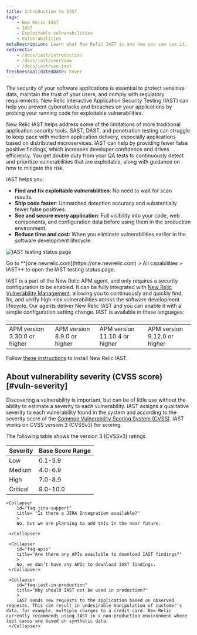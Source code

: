 ```yaml
---
title: Introduction to IAST
tags:
    - New Relic IAST
    - IAST
    - Exploitable vulnerabilities
    - Vulnerabilities
metaDescription: Learn what New Relic IAST is and how you can use it.
redirects:
    - /docs/iast/introduction
    - /docs/iast/overview
    - /docs/iast/use-iast
freshnessValidatedDate: never
---
```



The security of your software applications is essential to protect sensitive data, maintain the trust of your users, and comply with regulatory requirements. New Relic Interactive Application Security Testing (IAST) can help you prevent cyberattacks and breaches on your applications by probing your running code for exploitable vulnerabilities.

New Relic IAST helps address some of the limitations of more traditional application security tools. SAST, DAST, and penetration testing can struggle to keep pace with modern application delivery, especially applications based on distributed microservices. IAST can help by providing fewer false positive findings, which increases developer confidence and drives efficiency. You get double duty from your QA tests to continuously detect and prioritize vulnerabilities that are exploitable, along with guidance on how to mitigate the risk.

IAST helps you:

- <DNT>**Find and fix exploitable vulnerabilities**</DNT>: No need to wait for scan results.
- <DNT>**Ship code faster**</DNT>: Unmatched detection accuracy and substantially fewer false positives.
- <DNT>**See and secure every application**</DNT>: Full visibility into your code, web components, and configuration data before using them in the production environment.
- <DNT>**Reduce time and cost**</DNT>: When you eliminate vulnerabilities earlier in the software development lifecycle.


<img
    title="IAST testing status page"
    alt="IAST testing status page"
    src={iastTestingStatus}
/>

<figcaption>
    Go to <DNT>**[one.newrelic.com](https://one.newrelic.com) > All capabilities > IAST**</DNT> to open the IAST testing status page.
</figcaption> 


IAST is a part of the New Relic APM agent, and only requires a security configuration to be enabled. It can be fully integrated with [New Relic Vulnerability Management](/docs/vulnerability-management/overview/), allowing you to continuously and quickly find, fix, and verify high-risk vulnerabilities across the software development lifecycle.
Our <InlinePopover type="apm" /> agents deliver New Relic IAST and you can enable it with a simple configuration setting change. IAST is available in these languages:

<table>
    <thead>
        <tr>
            <th>
                <TechTileGrid>
                <TechTile
                name="Go agent"
                icon="logo-go"
                to="https://github.com/newrelic/csec-go-agent/tree/main#support-matrix"
                />
                </TechTileGrid>
            </th>
            <th>
                <TechTileGrid>
                <TechTile
                name="Java agent"
                icon="logo-java"
                to="https://github.com/newrelic/csec-java-agent#support-matrix"
                />
                </TechTileGrid>
            </th>
            <th>
                <TechTileGrid>
                <TechTile
                name="Node.js agent"
                icon="logo-nodejs"
                to="https://github.com/newrelic/csec-node-agent/#supported--modules"
                />
                </TechTileGrid>
            </th>
            <th>
                <TechTileGrid>
                <TechTile
                name="Ruby agent"
                icon="logo-ruby"
                to="https://github.com/newrelic/csec-ruby-agent/tree/main#support-matrix"
                />
                </TechTileGrid>
            </th>
        </tr>
    </thead>
    <tbody>
        <tr>
            <td>
            APM version 3.30.0 or higher 
            </td>
            <td>
            APM version 8.9.0 or higher
            </td>
            <td>
            APM version 11.10.4 or higher
            </td>
            <td>
            APM version 9.12.0 or higher
            </td>
        </tr>
    </tbody>
</table>

Follow [these instructions](/docs/iast/install/) to install New Relic IAST.

## About vulnerability severity (CVSS score) [#vuln-severity]

Discovering a vulnerability is important, but can be of little use without the ability to estimate a severity to each vulnerability. IAST assigns a qualitative severity to each vulnerability found in the system and according to the severity score of the [Common Vulnerability Scoring System (CVSS)](https://nvd.nist.gov/vuln-metrics/cvss). IAST works on CVSS version 3 (CVSSv3) for scoring.

The following table shows the version 3 (CVSSv3) ratings.

<table>
    <thead>
        <tr>
            <th>
                Severity
            </th>
            <th>
                Base Score Range
            </th>
        </tr>
    </thead>
    <tbody>
        <tr>
            <td>
                Low
            </td>
            <td>
                0.1-3.9
            </td>
        </tr>
        <tr>
            <td>
                Medium
            </td>
            <td>
                4.0-6.9
            </td>
        </tr>
        <tr>
            <td>
                High
            </td>
            <td>
                7.0-8.9
            </td>
        </tr>
        <tr>
            <td>
                Critical
            </td>
            <td>
                9.0-10.0
            </td>
        </tr>        
    </tbody>
</table>

<CollapserGroup>

    <Collapser 
        id="faq-jira-support"
        title= "Is there a JIRA Integration available?"
        >
        No, but we are planning to add this in the near future.

     </Collapser>

     <Collapser
        id="faq-apis"
        title="Are there any APIs available to download IAST findings?"
        >
        No, we don’t have any APIs to download IAST findings.
     </Collapser>

     <Collapser
        id="faq-iast-in-production"
        title="Why should IAST not be used in production?"
        >
        IAST sends new requests to the application based on observed requests. This can result in undesirable manipulation of customer’s data, for example, multiple charges to a credit card. New Relic currently recommends using IAST in a non-production environment where test cases are based on synthetic data.
     </Collapser>
</CollapserGroup>




